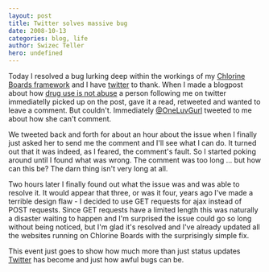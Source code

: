 ```yaml
---
layout: post
title: Twitter solves massive bug
date: 2008-10-13
categories: blog, life
author: Swizec Teller
hero: undefined
---
```


Today I resolved a bug lurking deep within the workings of my [Chlorine Boards framework](http://chlorineboards.swizec.com/) and I have [twitter](http://twitter.com) to thank. When I made a blogpost about how [drug use is not abuse](http://swizec.com/blog/drug-use-is-not-abuse/2/374) a person following me on twitter immediatelly picked up on the post, gave it a read, retweeted and wanted to leave a comment. But couldn't. Immediately [@OneLuvGurl](http://twitter.com/OneLuvGurl) tweeted to me about how she can't comment.

We tweeted back and forth for about an hour about the issue when I finally just asked her to send me the comment and I'll see what I can do. It turned out that it was indeed, as I feared, the comment's fault. So I started poking around until I found what was wrong. The comment was too long ... but how can this be? The darn thing isn't very long at all.

Two hours later I finally found out what the issue was and was able to resolve it. It would appear that three, or was it four, years ago I've made a terrible design flaw - I decided to use GET requests for ajax instead of POST requests. Since GET requests have a limited length this was naturally a disaster waiting to happen and I'm surprised the issue could go so long without being noticed, but I'm glad it's resolved and I've already updated all the websites running on Chlorine Boards with the surprisingly simple fix.

This event just goes to show how much more than just status updates [Twitter](http://twitter.com) has become and just how awful bugs can be.
